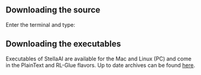 == Downloading the source ==

Enter the terminal and type:
{{{svn checkout http://stellaai.googlecode.com/svn/trunk/ stellaai}}} 

== Downloading the executables ==

Executables of StellaAI are available for the Mac and Linux (PC) and come in the PlainText and RL-Glue flavors. 
Up to date archives can be found [http://code.google.com/p/stellaai/downloads/list here].